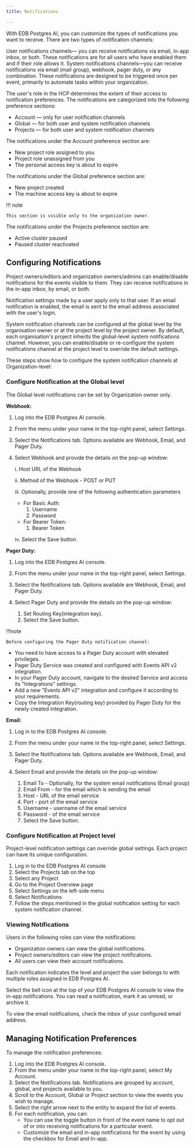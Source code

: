 ```yaml
---
title: Notifications

---
```


With EDB Postgres AI, you can customize the types of notifications you want to receive. There are two types of notification channels:

User notifications channels— you can receive notifications via email, in-app inbox, or both. These notifications are for all users who have enabled them and if their role allows it.
System notifications channels—you can receive notifications via email (mail group), webhook, pager duty, or any combination. These notifications are designed to be triggered once per event, primarily to automate tasks within your organization.

The user's role in the HCP determines the extent of their access to notification preferences. The notifications are categorized into the following preference sections:

-   Account — only for user notification channels
-   Global — for both user and system notification channels
-   Projects — for both user and system notification channels

The notifications under the Account preference section are:

-   New project role assigned to you
-   Project role unassigned from you
-   The personal access key is about to expire

The notifications under the Global preference section are:

-   New project created
-   The machine access key is about to expire

!!! note

    This section is visible only to the organization owner.

The notifications under the Projects preference section are:

-   Active cluster paused
-   Paused cluster reactivated

## Configuring Notifications

Project owners/editors and organization owners/admins can enable/disable notifications for the events visible to them. They can receive notifications in the in-app inbox, by email, or both.

Notification settings made by a user apply only to that user. If an email notification is enabled, the email is sent to the email address associated with the user's login.

System notification channels can be configured at the global level by the organisation owner or at the project level by the project owner. By default, each organisation's project inherits the global-level system notifications channel. However, you can enable/disable or re-configure the system notifications channel at the project level to override the default settings.

These steps show how to configure the system notification channels at Organization-level:

### Configure Notification at the Global level

The Global level notifications can be set by Organization owner only.

**Webhook:**

1.  Log into the EDB Postgres AI console.
2.  From the menu under your name in the top-right panel, select Settings.
3.  Select the Notifications tab. Options available are Webhook, Email, and Pager Duty.
4.  Select Webhook and provide the details on the pop-up window:

    i.   Host URL of the Webhook

    ii.  Method of the Webhook - POST or PUT

    iii. Optionally, provide one of the following  authentication parameters

    -   For Basic Auth:
        1.  Username
        2.  Password
    -   For Bearer Token:
        1.  Bearer Token

    iv. Select the Save button.

**Pager Duty:**

1.  Log into the EDB Postgres AI console.
2.  From the menu under your name in the top-right panel, select Settings.
3.  Select the Notifications tab. Options available are Webhook, Email, and Pager Duty.
4.  Select Pager Duty and provide the details on the pop-up window:

    1.  Set Routing Key(integration key).
    2.  Select the Save button.
              

!!!note

    Before configuring the Pager Duty notification channel:

   -   You need to have access to a Pager Duty account with elevated privileges.
   -   Pager Duty Service was created and configured with Events API v2 integration.
   -   In your Pager Duty account, navigate to the desired Service and access its "Integrations" settings.
   -   Add a new "Events API v2" integration and configure it according to your requirements.
   -   Copy the Integration Key(routing key) provided by Pager Duty for the newly created integration.

**Email:**

1.  Log in to the EDB Postgres AI console.
2.  From the menu under your name in the top-right panel, select Settings.
3.  Select the Notifications tab. Options available are Webhook, Email, and Pager Duty.
4.  Select Email and provide the details on the pop-up window:

    1.  Email To - Optionally, for the system email notifications (Email group)
    2.  Email From - for the email which is sending the email
    3.  Host - URL of the email service
    4.  Port - port of the email service
    5.  Username - username of the email service
    6.  Password - of the email service
    7.  Select the Save button.

### Configure Notification at Project level

Project-level notification settings can override global settings. Each project can have its unique configuration.

1.  Log in to the EDB Postgres AI console
2.  Select the Projects tab on the top
3.  Select any Project
4.  Go to the Project Overview page
5.  Select Settings on the left-side menu
6.  Select Notifications
7.  Follow the steps mentioned in the global notification setting for each system notification channel.

### Viewing Notifications

Users in the following roles can view the notifications:

-   Organization owners can view the global notifications.
-   Project owners/editors can view the project notifications.
-   All users can view their account notifications.

Each notification indicates the level and project the user belongs to with multiple roles assigned in EDB Postgres AI.

Select the bell icon at the top of your EDB Postgres AI console to view the in-app notifications. You can read a notification, mark it as unread, or archive it.

To view the email notifications, check the inbox of your configured email address.

## Managing Notification Preferences

To manage the notification preferences:

1.  Log into the EDB Postgres AI console.
2.  From the menu under your name in the top-right panel, select My Account.
3.  Select the Notifications tab. Notifications are grouped by account, global, and projects available to you.
4.  Scroll to the Account, Global or Project section to view the events you wish to manage.
5.  Select the right arrow next to the entity to expand the list of events.
6.  For each notification, you can:
    -   You can use the toggle button in front of the event name to opt out of or into receiving notifications for a particular event.
    -   Customize the email and in-app notifications for the event by using the checkbox for Email and In-app.
